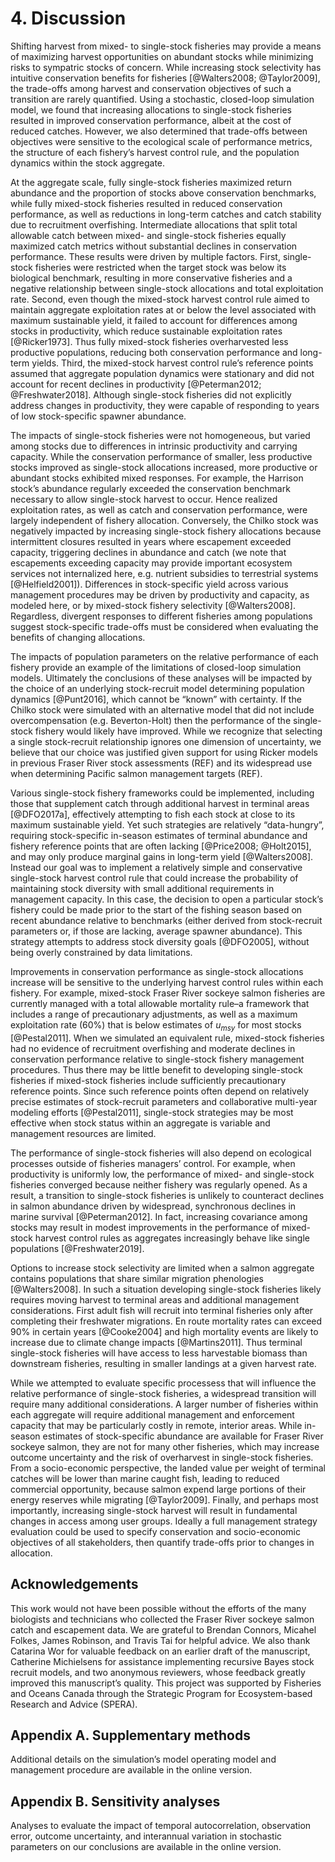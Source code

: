 # 4. Discussion

Shifting harvest from mixed- to single-stock fisheries may provide a means of maximizing harvest opportunities on abundant stocks while minimizing risks to sympatric stocks of concern. While increasing stock selectivity has intuitive conservation benefits for fisheries [@Walters2008; @Taylor2009], the trade-offs among harvest and conservation objectives of such a transition are rarely quantified. Using a stochastic, closed-loop simulation model, we found that increasing allocations to single-stock fisheries resulted in improved conservation performance, albeit at the cost of reduced catches. However, we also determined that trade-offs between objectives were sensitive to the ecological scale of performance metrics, the structure of each fishery's harvest control rule, and the population dynamics within the stock aggregate.

At the aggregate scale, fully single-stock fisheries maximized return abundance and the proportion of stocks above conservation benchmarks, while fully mixed-stock fisheries resulted in reduced conservation performance, as well as reductions in long-term catches and catch stability due to recruitment overfishing. Intermediate allocations that split total allowable catch between mixed- and single-stock fisheries equally maximized catch metrics without substantial declines in conservation performance. These results were driven by multiple factors. First, single-stock fisheries were restricted when the target stock was below its biological benchmark, resulting in more conservative fisheries and a negative relationship between single-stock allocations and total exploitation rate. Second, even though the mixed-stock harvest control rule aimed to maintain aggregate exploitation rates at or below the level associated with maximum sustainable yield, it failed to account for differences among stocks in productivity, which reduce sustainable exploitation rates [@Ricker1973]. Thus fully mixed-stock fisheries overharvested less productive populations, reducing both conservation performance and long-term yields. Third, the mixed-stock harvest control rule's reference points assumed that aggregate population dynamics were stationary and did not account for recent declines in productivity [@Peterman2012; @Freshwater2018]. Although single-stock fisheries did not explicitly address changes in productivity, they were capable of responding to years of low stock-specific spawner abundance.

The impacts of single-stock fisheries were not homogeneous, but varied among stocks due to differences in intrinsic productivity and carrying capacity. While the conservation performance of smaller, less productive stocks improved as single-stock allocations increased, more productive or abundant stocks exhibited mixed responses. For example, the Harrison stock's abundance regularly exceeded the conservation benchmark necessary to allow single-stock harvest to occur. Hence realized exploitation rates, as well as catch and conservation performance, were largely independent of fishery allocation. Conversely, the Chilko stock was negatively impacted by increasing single-stock fishery allocations because intermittent closures resulted in years where escapement exceeded capacity, triggering declines in abundance and catch (we note that escapements exceeding capacity may provide important ecosystem services not internalized here, e.g. nutrient subsidies to terrestrial systems [@Helfield2001]). Differences in stock-specific yield across various management procedures may be driven by productivity and capacity, as modeled here, or by mixed-stock fishery selectivity [@Walters2008]. Regardless, divergent responses to different fisheries among populations suggest stock-specific trade-offs must be considered when evaluating the benefits of changing allocations.

The impacts of population parameters on the relative performance of each fishery provide an example of the limitations of closed-loop simulation models. Ultimately the conclusions of these analyses will be impacted by the choice of an underlying stock-recruit model determining population dynamics [@Punt2016], which cannot be "known" with certainty. If the Chilko stock were simulated with an alternative model that did not include overcompensation (e.g. Beverton-Holt) then the performance of the single-stock fishery would likely have improved. While we recognize that selecting a single stock-recruit relationship ignores one dimension of uncertainty, we believe that our choice was justified given  support for using Ricker models in previous Fraser River stock assessments (REF) and its widespread use when determining Pacific salmon management targets (REF).

Various single-stock fishery frameworks could be implemented, including those that supplement catch through additional harvest in terminal areas [@DFO2017a], effectively attempting to fish each stock at close to its maximum sustainable yield. Yet such strategies are relatively "data-hungry", requiring stock-specific in-season estimates of terminal abundance and fishery reference points that are often lacking [@Price2008; @Holt2015], and may only produce marginal gains in long-term yield [@Walters2008]. Instead our goal was to implement a relatively simple and conservative single-stock harvest control rule that could increase the probability of maintaining stock diversity with small additional requirements in management capacity. In this case, the decision to open a particular stock's fishery could be made prior to the start of the fishing season based on recent abundance relative to benchmarks (either derived from stock-recruit parameters or, if those are lacking, average spawner abundance). This strategy attempts to address stock diversity goals [@DFO2005], without being overly constrained by data limitations.

Improvements in conservation performance as single-stock allocations increase will be sensitive to the underlying harvest control rules within each fishery. For example, mixed-stock Fraser River sockeye salmon fisheries are currently managed with a total allowable mortality rule--a framework that includes a range of precautionary adjustments, as well as a maximum exploitation rate (60%) that is below estimates of $u_{msy}$ for most stocks [@Pestal2011]. When we simulated an equivalent rule, mixed-stock fisheries had no evidence of recruitment overfishing and moderate declines in conservation performance relative to single-stock fishery management procedures. Thus there may be little benefit to developing single-stock fisheries if mixed-stock fisheries include sufficiently precautionary reference points. Since such reference points often depend on relatively precise estimates of stock-recruit parameters and collaborative multi-year modeling efforts [@Pestal2011], single-stock strategies may be most effective when stock status within an aggregate is variable and management resources are limited.

The performance of single-stock fisheries will also depend on ecological processes outside of fisheries managers' control. For example, when productivity is uniformly low, the performance of mixed- and single-stock fisheries converged because neither fishery was regularly opened. As a result, a transition to single-stock fisheries is unlikely to counteract declines in salmon abundance driven by widespread, synchronous declines in marine survival [@Peterman2012]. In fact, increasing covariance among stocks may result in modest improvements in the performance of mixed-stock harvest control rules as aggregates increasingly behave like single populations [@Freshwater2019].

Options to increase stock selectivity are limited when a salmon aggregate contains populations that share similar migration phenologies [@Walters2008]. In such a situation developing single-stock fisheries likely requires moving harvest to terminal areas and additional management considerations. First adult fish will recruit into terminal fisheries only after completing their freshwater migrations. En route mortality rates can exceed 90% in certain years [@Cooke2004] and high mortality events are likely to increase due to climate change impacts [@Martins2011]. Thus terminal single-stock fisheries will have access to less harvestable biomass than downstream fisheries, resulting in smaller landings at a given harvest rate. 

While we attempted to evaluate specific processess that will influence the relative performance of single-stock fisheries, a widespread transition will require many additional considerations. A larger number of fisheries within each aggregate will require additional management and enforcement capacity that may be particularly costly in remote, interior areas. While in-season estimates of stock-specific abundance are available for Fraser River sockeye salmon, they are not for many other fisheries, which may increase outcome uncertainty and the risk of overharvest in single-stock fisheries. From a socio-economic perspective, the landed value per weight of terminal catches will be lower than marine caught fish, leading to reduced commercial opportunity, because salmon expend large portions of their energy reserves while migrating [@Taylor2009]. Finally, and perhaps most importantly, increasing single-stock harvest will result in fundamental changes in access among user groups. Ideally a full management strategy evaluation could be used to specify conservation and socio-economic objectives of all stakeholders, then quantify trade-offs prior to changes in allocation. 

## Acknowledgements

This work would not have been possible without the efforts of the many biologists and technicians who collected the Fraser River sockeye salmon catch and escapement data. We are grateful to Brendan Connors, Micahel Folkes, James Robinson, and Travis Tai for helpful advice. We also thank Catarina Wor for valuable feedback on an earlier draft of the manuscript, Catherine Michielsens for assistance implementing recursive Bayes stock recruit models, and two anonymous reviewers, whose feedback greatly improved this manuscript's quality. This project was supported by Fisheries and Oceans Canada through the Strategic Program for Ecosystem-based Research and Advice (SPERA).

## Appendix A. Supplementary methods

Additional details on the simulation's model operating model and management procedure are available in the online version.

## Appendix B. Sensitivity analyses

Analyses to evaluate the impact of temporal autocorrelation, observation error, outcome uncertainty, and interannual variation in stochastic parameters on our conclusions are available in the online version.

